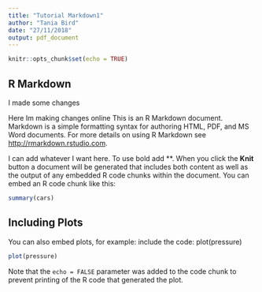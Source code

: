 ```yaml
---
title: "Tutorial Markdown1"
author: "Tania Bird"
date: "27/11/2018"
output: pdf_document
---
```


```r
knitr::opts_chunk$set(echo = TRUE)
```

## R Markdown

I made some changes

Here Im making changes online
This is an R Markdown document. Markdown is a simple formatting syntax for authoring HTML, PDF, and MS Word documents. For more details on using R Markdown see <http://rmarkdown.rstudio.com>.

I can add whatever I want here. To use bold add \**\.
When you click the **Knit** button a document will be generated that includes both content as well as the output of any embedded R code chunks within the document. You can embed an R code chunk like this:


```r
summary(cars)
```

## Including Plots

You can also embed plots, for example: include the code: plot(pressure)


```r
plot(pressure)
```

Note that the `echo = FALSE` parameter was added to the code chunk to prevent printing of the R code that generated the plot.
